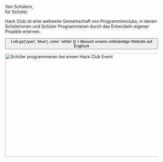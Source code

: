 
<Container variant="copy">

<Heading as="h1">
  Von Schülern, <br />
  für Schüler.
</Heading>

Hack Club ist eine weltweite Gemeinschaft von Programmierclubs, in denen Schülerinnen und Schüler Programmieren durch das Entwickeln eigener Projekte erlernen.

<p>
  <Button
    as="a"
    href="https://hackclub.com/?ref=es"
    variant="ctaLg"
    sx={{
      backgroundImage: t => t.util.gx('cyan', 'blue'),
      color: 'white'
    }}
  >
    Besuch unsere vollständige Website auf Englisch
  </Button>
</p>

<img
  alt="Schüler programmieren bei einem Hack Club Event"
  src="https://cloud-lapsqbi7m-hack-club-bot.vercel.app/0assemble.jpg"
  width="512"
  height="341"
/>

</Container>

